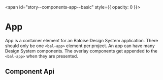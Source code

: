 
<span id="story--components-app--basic" style={{ opacity: 0 }}></span>

# App

App is a container element for an Baloise Design System application. There should
only be one `<bal-app>` element per project. An app can have many Design System
components. The overlay components get appended to the `<bal-app>` when they are
presented.

<Canvas>
  <Story id="components-app--basic" />
</Canvas>

## Component Api

<Description markdown={readme} />

<br />


<Description markdown={testing} />


<Description markdown={github} />
